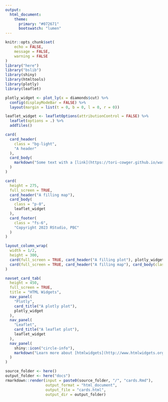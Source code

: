 ```yaml
---
output: 
  html_document:
    theme:
      primary: "#072671"
      bootswatch: "lumen"
---
```


```r
knitr::opts_chunk$set(
	echo = FALSE,
	message = FALSE,
	warning = FALSE
)
library("here")
library("bslib")
library(shiny)
library(htmltools)
library(plotly)
library(leaflet)
```

```r
plotly_widget <- plot_ly(x = diamonds$cut) %>%
  config(displayModeBar = FALSE) %>%
  layout(margin = list(t = 0, b = 0, l = 0, r = 0))

leaflet_widget <- leafletOptions(attributionControl = FALSE) %>%
  leaflet(options = .) %>%
  addTiles()
```


```r
card(
  card_header(
    class = "bg-light",
    "A header"
  ),
  card_body(
    markdown("Some text with a [link](https://tori-cowger.github.io/wastewater_web/)")
  )
)
```
```r
card(
  height = 275,
  full_screen = TRUE,
  card_header("A filling map"),
  card_body(
    class = "p-0",
    leaflet_widget
  ),
  card_footer(
    class = "fs-6",
    "Copyright 2023 RStudio, PBC"
  )
)
```

```r
layout_column_wrap(
  width = 1/2,
  height = 300,
  card(full_screen = TRUE, card_header("A filling plot"), plotly_widget),
  card(full_screen = TRUE, card_header("A filling map"), card_body(class = "p-0", leaflet_widget))
)
```

```r
navset_card_tab(
  height = 450,
  full_screen = TRUE,
  title = "HTML Widgets",
  nav_panel(
    "Plotly",
    card_title("A plotly plot"),
    plotly_widget
  ),
  nav_panel(
    "Leaflet",
    card_title("A leaflet plot"),
    leaflet_widget
  ),
  nav_panel(
    shiny::icon("circle-info"),
    markdown("Learn more about [htmlwidgets](http://www.htmlwidgets.org/)")
  )
)
```


```r
source_folder <- here()
output_folder <- here("docs")
rmarkdown::render(input = paste0(source_folder, "/", "cards.Rmd"),
                  output_format = "html_document",
                  output_file = "cards.html",
                  output_dir = output_folder)
```
